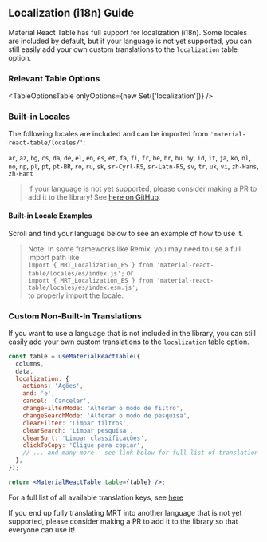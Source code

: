 
<Head>
  <title>{'Localization/i18n Guide - Material React Table V3 Docs'}</title>
  <meta
    name="description"
    content="How to customize localization and translations (i18n) in Material React Table"
  />
</Head>

## Localization (i18n) Guide

Material React Table has full support for localization (i18n). Some locales are included by default, but if your language is not yet supported, you can still easily add your own custom translations to the `localization` table option.

### Relevant Table Options

<TableOptionsTable onlyOptions={new Set(['localization'])} />

### Built-in Locales

The following locales are included and can be imported from `'material-react-table/locales/'`:

`ar`, `az`, `bg`, `cs`, `da`, `de`, `el`, `en`, `es`, `et`, `fa`, `fi`, `fr`, `he`, `hr`, `hu`, `hy`, `id`, `it`, `ja`, `ko`, `nl`, `no`, `np`, `pl`, `pt`, `pt-BR`, `ro`, `ru`, `sk`, `sr-Cyrl-RS`, `sr-Latn-RS`, `sv`, `tr`, `uk`, `vi`, `zh-Hans`, `zh-Hant`

> If your language is not yet supported, please consider making a PR to add it to the library! See [here on GitHub](https://github.com/KevinVandy/material-react-table/tree/v3/packages/material-react-table/src/locales).

#### Built-in Locale Examples

Scroll and find your language below to see an example of how to use it.

<LocaleExamples />

> Note: In some frameworks like Remix, you may need to use a full import path like <br /> `import { MRT_Localization_ES } from 'material-react-table/locales/es/index.js';` or <br /> `import { MRT_Localization_ES } from 'material-react-table/locales/es/index.esm.js';` <br />
> to properly import the locale.

### Custom Non-Built-In Translations

If you want to use a language that is not included in the library, you can still easily add your own custom translations to the `localization` table option.

```jsx
const table = useMaterialReactTable({
  columns,
  data,
  localization: {
    actions: 'Ações',
    and: 'e',
    cancel: 'Cancelar',
    changeFilterMode: 'Alterar o modo de filtro',
    changeSearchMode: 'Alterar o modo de pesquisa',
    clearFilter: 'Limpar filtros',
    clearSearch: 'Limpar pesquisa',
    clearSort: 'Limpar classificações',
    clickToCopy: 'Clique para copiar',
    // ... and many more - see link below for full list of translation keys
  },
});

return <MaterialReactTable table={table} />;
```

For a full list of all available translation keys, see [here](https://github.com/KevinVandy/material-react-table/blob/v3/packages/material-react-table/src/locales/en.ts)

If you end up fully translating MRT into another language that is not yet supported, please consider making a PR to add it to the library so that everyone can use it!
